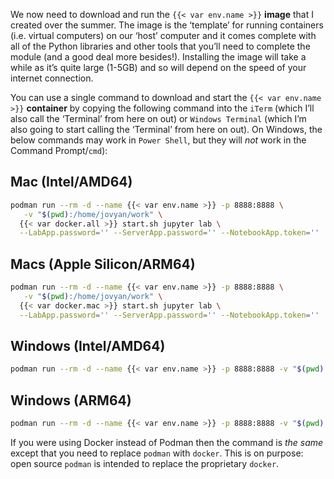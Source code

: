 
We now need to download and run the `{{< var env.name >}}` **image** that I created over the summer. The image is the 'template' for running containers (i.e. virtual computers) on our 'host' computer and it comes complete with all of the Python libraries and other tools that you'll need to complete the module (and a good deal more besides!). Installing the image will take a while as it's quite large (1-5GB) and so will depend on the speed of your internet connection. 

You can use a single command to download and start the `{{< var env.name >}}` **container** by copying the following command into the `iTerm` (which I'll also call the 'Terminal' from here on out) or `Windows Terminal` (which I'm also going to start calling the 'Terminal' from here on out). On Windows, the below commands may work in `Power Shell`, but they will *not* work in the Command Prompt/`cmd`):

:::: {.panel-tabset}

## Mac (Intel/AMD64)

```bash
podman run --rm -d --name {{< var env.name >}} -p 8888:8888 \
   -v "$(pwd):/home/jovyan/work" \
  {{< var docker.all >}} start.sh jupyter lab \
  --LabApp.password='' --ServerApp.password='' --NotebookApp.token=''
```

## Macs (Apple Silicon/ARM64)

```bash
podman run --rm -d --name {{< var env.name >}} -p 8888:8888 \
   -v "$(pwd):/home/jovyan/work" \
  {{< var docker.mac >}} start.sh jupyter lab \
  --LabApp.password='' --ServerApp.password='' --NotebookApp.token=''
```

## Windows (Intel/AMD64)

```bash
podman run --rm -d --name {{< var env.name >}} -p 8888:8888 -v "$(pwd):/home/jovyan/work" {{< var docker.all >}} start.sh jupyter lab --LabApp.password='' --ServerApp.password='' --NotebookApp.token=''
```

## Windows (ARM64)

```bash
podman run --rm -d --name {{< var env.name >}} -p 8888:8888 -v "$(pwd):/home/jovyan/work" {{< var docker.mac >}} start.sh jupyter lab --LabApp.password='' --ServerApp.password='' --NotebookApp.token=''
```

::::

::: {.callout-tip}

If you were using Docker instead of Podman then the command is *the same* except that you need to replace `podman` with `docker`. This is on purpose: open source `podman` is intended to replace the proprietary `docker`.

:::
